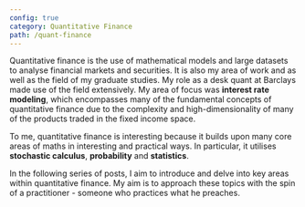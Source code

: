 ```yaml
---
config: true
category: Quantitative Finance
path: /quant-finance
---
```


Quantitative finance is the use of mathematical models and large datasets to analyse financial markets and securities. 
It is also my area of work and as well as the field of my graduate studies. My role as a desk quant at Barclays made 
use of the field  extensively. My area of focus was **interest rate modeling**, which encompasses many of the 
fundamental concepts of quantitative finance due to the complexity and high-dimensionality of many of the products 
traded in the fixed income space.

To me, quantitative finance is interesting because it builds upon many core areas of maths in interesting and practical 
ways. In particular, it utilises **stochastic calculus**, **probability** and **statistics**.

In the following series of posts, I aim to introduce and delve into key areas within quantitative finance. My aim is to 
approach these topics with the spin of a practitioner - someone who practices what he preaches.